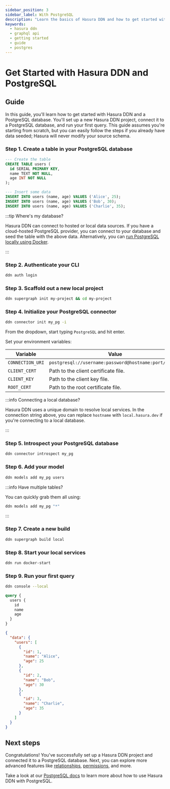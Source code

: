 ```yaml
---
sidebar_position: 3
sidebar_label: With PostgreSQL
description: "Learn the basics of Hasura DDN and how to get started with a Postgres database."
keywords:
  - hasura ddn
  - graphql api
  - getting started
  - guide
  - postgres
---
```



# Get Started with Hasura DDN and PostgreSQL

<Prereqs />

## Guide

In this guide, you'll learn how to get started with Hasura DDN and a PostgreSQL database. You'll set up a new Hasura DDN
project, connect it to a PostgreSQL database, and run your first query. This guide assumes you're starting from scratch,
but you can easily follow the steps if you already have data seeded; Hasura will never modify your source schema.

### Step 1. Create a table in your PostgreSQL database

```sql title="First, you'll create a new table in your PostgreSQL database:"
--- Create the table
CREATE TABLE users (
  id SERIAL PRIMARY KEY,
  name TEXT NOT NULL,
  age INT NOT NULL
);

--- Insert some data
INSERT INTO users (name, age) VALUES ('Alice', 25);
INSERT INTO users (name, age) VALUES ('Bob', 30);
INSERT INTO users (name, age) VALUES ('Charlie', 35);
```

:::tip Where's my database?

Hasura DDN can connect to hosted or local data sources. If you have a cloud-hosted PostgreSQL provider, you can connect
to your database and seed the table with the above data. Alternatively, you can
[run PostgreSQL locally using Docker](https://hub.docker.com/_/postgres).

:::

### Step 2. Authenticate your CLI

```sh title="Before you can create a new Hasura DDN project, you need to authenticate your CLI:"
ddn auth login
```

### Step 3. Scaffold out a new local project

```sh title="Next, you'll create a new Hasura DDN project. Run the following command:"
ddn supergraph init my-project && cd my-project
```

### Step 4. Initialize your PostgreSQL connector

```sh title="Initialize a new PostgreSQL connector. Run the following command:"
ddn connector init my_pg -i
```

From the dropdown, start typing `PostgreSQL` and hit enter.

Set your environment variables:

| Variable         | Value                                                 | Required |
| ---------------- | ----------------------------------------------------- | -------- |
| `CONNECTION_URI` | `postgresql://username:password@hostname:port/dbname` | Yes      |
| `CLIENT_CERT`    | Path to the client certificate file.                  | No       |
| `CLIENT_KEY`     | Path to the client key file.                          | No       |
| `ROOT_CERT`      | Path to the root certificate file.                    | No       |

:::info Connecting a local database?

Hasura DDN uses a unique domain to resolve local services. In the connection string above, you can replace `hostname`
with `local.hasura.dev` if you're connecting to a local database.

:::

### Step 5. Introspect your PostgreSQL database

```sh title="Next, you'll introspect your PostgreSQL database:"
ddn connector introspect my_pg
```

### Step 6. Add your model

```sh title="Now, you'll track the tables in your PostgreSQL database:"
ddn models add my_pg users
```

:::info Have multiple tables?

You can quickly grab them all using:

```sh
ddn models add my_pg "*"
```

:::

### Step 7. Create a new build

```sh title="Next, you'll create a new build:"
ddn supergraph build local
```

### Step 8. Start your local services

```sh title="Start your local Hasura DDN Engine and PostgreSQL connector:"
ddn run docker-start
```

### Step 9. Run your first query

```sh title="Open your local console:"
ddn console --local
```

```graphql title="And, if you write a query like this:"
query {
  users {
    id
    name
    age
  }
}
```

```json title=You'll get a response like this:
{
  "data": {
    "users": [
      {
        "id": 1,
        "name": "Alice",
        "age": 25
      },
      {
        "id": 2,
        "name": "Bob",
        "age": 30
      },
      {
        "id": 3,
        "name": "Charlie",
        "age": 35
      }
    ]
  }
}
```

## Next steps

Congratulations! You've successfully set up a Hasura DDN project and connected it to a PostgreSQL database. Next, you
can explore more advanced features like [relationships](/supergraph-modeling/relationships.mdx),
[permissions](/supergraph-modeling/permissions.mdx), and more.

Take a look at our [PostgreSQL docs](/connectors/postgresql/index.mdx) to learn more about how to use Hasura DDN with
PostgreSQL.
